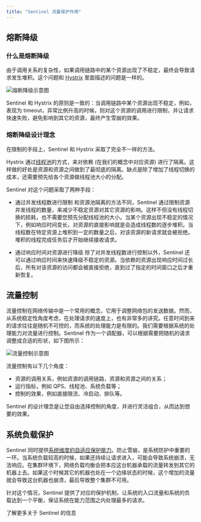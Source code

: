 ```yaml
---
title: "Sentinel 流量保护作用"
---
```


## 熔断降级
### 什么是熔断降级
由于调用关系的复杂性，如果调用链路中的某个资源出现了不稳定，最终会导致请求发生堆积。这个问题和 [Hystrix](https://github.com/Netflix/Hystrix/wiki#what-problem-does-hystrix-solve) 里面描述的问题是一样的。

![熔断降级示意图](/images/1600614947185-0c75dfce-bc82-473a-bab9-957e043be3a2.png)

Sentinel 和 Hystrix 的原则是一致的：当调用链路中某个资源出现不稳定，例如，表现为 timeout，异常比例升高的时候，则对这个资源的调用进行限制，并让请求快速失败，避免影响到其它的资源，最终产生雪崩的效果。

### 熔断降级设计理念
在限制的手段上，Sentinel 和 Hystrix 采取了完全不一样的方法。

Hystrix 通过[线程池](https://github.com/Netflix/Hystrix/wiki/How-it-Works#benefits-of-thread-pools)的方式，来对依赖 (在我们的概念中对应资源) 进行了隔离。这样做的好处是资源和资源之间做到了最彻底的隔离。缺点是除了增加了线程切换的成本，还需要预先给各个资源做线程池大小的分配。

Sentinel 对这个问题采取了两种手段：

- 通过并发线程数进行限制
和资源池隔离的方法不同，Sentinel 通过限制资源并发线程的数量，来减少不稳定资源对其它资源的影响。这样不但没有线程切换的损耗，也不需要您预先分配线程池的大小。当某个资源出现不稳定的情况下，例如响应时间变长，对资源的直接影响就是会造成线程数的逐步堆积。当线程数在特定资源上堆积到一定的数量之后，对该资源的新请求就会被拒绝。堆积的线程完成任务后才开始继续接收请求。

- 通过响应时间对资源进行降级
除了对并发线程数进行控制以外，Sentinel 还可以通过响应时间来快速降级不稳定的资源。当依赖的资源出现响应时间过长后，所有对该资源的访问都会被直接拒绝，直到过了指定的时间窗口之后才重新恢复。

## 流量控制
流量控制在网络传输中是一个常用的概念，它用于调整网络包的发送数据。然而，从系统稳定性角度考虑，在处理请求的速度上，也有非常多的讲究。任意时间到来的请求往往是随机不可控的，而系统的处理能力是有限的。我们需要根据系统的处理能力对流量进行控制。Sentinel 作为一个调配器，可以根据需要把随机的请求调整成合适的形状，如下图所示：

![流量控制示意图](/images/1600614134148-ed7c7493-0754-497b-bc00-2f31b1f12df7.png)

流量控制有以下几个角度：

- 资源的调用关系，例如资源的调用链路，资源和资源之间的关系；
- 运行指标，例如 QPS、线程池、系统负载等；
- 控制的效果，例如直接限流、冷启动、排队等。

Sentinel 的设计理念是让您自由选择控制的角度，并进行灵活组合，从而达到想要的效果。

## 系统负载保护
Sentinel 同时提供[系统维度的自适应保护能力](https://sentinelguard.io/zh-cn/docs/system-adaptive-protection.html)。防止雪崩，是系统防护中重要的一环。当系统负载较高的时候，如果还持续让请求进入，可能会导致系统崩溃，无法响应。在集群环境下，网络负载均衡会把本应这台机器承载的流量转发到其它的机器上去。如果这个时候其它的机器也处在一个边缘状态的时候，这个增加的流量就会导致这台机器也崩溃，最后导致整个集群不可用。

针对这个情况，Sentinel 提供了对应的保护机制，让系统的入口流量和系统的负载达到一个平衡，保证系统在能力范围之内处理最多的请求。

<Card title="参考资料" icon="link" href="https://sentinelguard.io/zh-cn/docs/introduction.html">
  了解更多关于 Sentinel 的信息
</Card>
